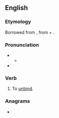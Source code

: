 ==English==
{{rfv|en}}
===Etymology===
Borrowed from {{bor|en|la|abstringō}}, from {{m|la|ab||away}} + {{m|la|stringō||I bind, I tie}}.

===Pronunciation===
* {{IPA|en|/əb.stɹɪndʒ/}}
** {{audio|en|LL-Q1860 (eng)-Vealhurl-abstringe.wav|Audio (UK)}}
* {{rhymes|en|ɪndʒ|s=2}}

===Verb===
{{en-verb}}

# {{lb|en|transitive|obsolete}} To [[unbind]].
#: {{rfquotek|en|Bailey}}

===Anagrams===
* {{anagrams|en|a=abeginrst|beratings|bitranges|breasting}}